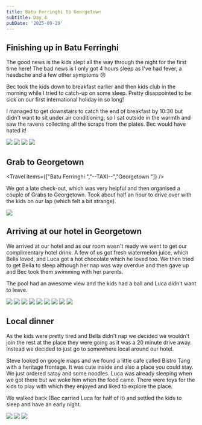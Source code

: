 ```yaml
---
title: Batu Ferringhi to Georgetown
subtitle: Day 4
pubDate: '2025-09-29'
---
```



## Finishing up in Batu Ferringhi

The good news is the kids slept all the way through the night for the first time here! The bad news is I only got 4 hours sleep as I've had fever, a headache and a few other symptoms 😞

Bec took the kids down to breakfast earlier and then kids club in the morning while I tried to catch-up on some sleep. Pretty disappointed to be sick on our first international holiday in so long!

I managed to get downstairs to catch the end of breakfast by 10:30 but didn't want to sit under air conditioning, so I sat outside in the warmth and saw the ravens collecting all the scraps from the plates. Bec would have hated it!

<Grid>
  <Img src="2025-malaysia/qmqer8cdxxujtzvuoxvn.jpg" />

  <Img src="2025-malaysia/mfkyakererkjthlplwpp.jpg" />

  <Img src="2025-malaysia/nnznpb7dqdlwyfzsjrf0.jpg" />

  <Img src="2025-malaysia/znk0argu2m4c56y7enby.jpg" />
</Grid>

## Grab to Georgetown

<Travel items={["Batu Ferringhi ","--TAXI--","Georgetown "]} />

We got a late check-out, which was very helpful and then organised a couple of Grabs to Georgetown. Took about half an hour to drive over with the kids on our lap (which felt a bit strange).

<Img originalAspectRatio src="2025-malaysia/yppusian6yevvgzsquhg.jpg" />

## Arriving at our hotel in Georgetown

We arrived at our hotel and as our room wasn't ready we went to get our complimentary hotel drink. A few of us got fresh watermelon juice, which Bella loved, and Luca got a hot chocolate which he loved too. We then tried to get Bella to sleep although her nap was way overdue and then gave up and Bec took them swimming with her parents.

The pool had an awesome view and the kids had a ball and Luca didn't want to leave.

<Grid>
  <Img src="2025-malaysia/sbsj0qqpnn06f0iylnn6.jpg" />

  <Img src="2025-malaysia/a7ilepuhmarccgohk0gr.jpg" />

  <Img src="2025-malaysia/ie6j75n2ndgjkupsfiiw.jpg" />

  <Img src="2025-malaysia/u25pwl0fpxv3c2hb6zoz.jpg" />

  <Img src="2025-malaysia/rfln1obuyoa3a9bqs2se.jpg" />

  <Img src="2025-malaysia/rv6s2w0reeh1dvban2wf.jpg" />

  <Img src="2025-malaysia/cdnd9tt0yl1tm1hvo8z5.jpg" />

  <Img src="2025-malaysia/hxkblhzndcejdfhs38ff.jpg" />

  <Img src="2025-malaysia/dfjlk0z3nm7ixgqcfoq8.jpg" />
</Grid>

## Local dinner

As the kids were pretty tired and Bella didn't nap we decided we wouldn't join the rest at the place they were going as it was a 20 minute drive away. Instead we decided to just go to somewhere local around our hotel.

Steve looked on google maps and we found a little cafe called Bistro Tang with a heritage frontage. It was cute inside and also a place you could stay. We just ordered satay and some noodles. Luca was already sleeping when we got there but we woke him when the food came. There were toys for the kids to play with which they enjoyed and liked to explore the place.

We walked back (Bec carried Luca for half of it) and settled the kids to sleep and have an early night.

<Grid>
  <Img src="2025-malaysia/zooguzp4uagefqa2i9br.jpg" />

  <Img src="2025-malaysia/mcj9h3e1arjjlfszosb2.jpg" />

  <Img src="2025-malaysia/zvgrgj9kibyu5st1cgta.jpg" />
</Grid>
